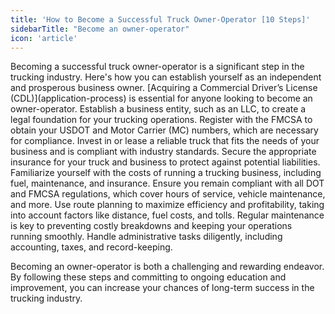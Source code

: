 ```yaml
---
title: 'How to Become a Successful Truck Owner-Operator [10 Steps]'
sidebarTitle: "Become an owner-operator"
icon: 'article'
---
```

<Snippet file="andrei.mdx" />
Becoming a successful truck owner-operator is a significant step in the trucking industry. Here's how you can establish yourself as an independent and prosperous business owner.

<Steps>
  <Step title="Get Your CDL">
    [Acquiring a Commercial Driver’s License (CDL)](application-process) is essential for anyone looking to become an owner-operator.
  </Step>

  <Step title="Form a Business">
    Establish a business entity, such as an LLC, to create a legal foundation for your trucking operations.
  </Step>

  <Step title="File for USDOT and MC Numbers">
    Register with the FMCSA to obtain your USDOT and Motor Carrier (MC) numbers, which are necessary for compliance.
  </Step>

  <Step title="Purchase or Lease a Truck">
    Invest in or lease a reliable truck that fits the needs of your business and is compliant with industry standards.
  </Step>

  <Step title="Obtain Insurance">
    Secure the appropriate insurance for your truck and business to protect against potential liabilities.
  </Step>

  <Step title="Understand Owner-Operator Expenses">
    Familiarize yourself with the costs of running a trucking business, including fuel, maintenance, and insurance.
  </Step>

  <Step title="Stay Compliant">
    Ensure you remain compliant with all DOT and FMCSA regulations, which cover hours of service, vehicle maintenance, and more.
  </Step>

  <Step title="Plan Your Routes">
    Use route planning to maximize efficiency and profitability, taking into account factors like distance, fuel costs, and tolls.
  </Step>

  <Step title="Maintain Your Equipment">
    Regular maintenance is key to preventing costly breakdowns and keeping your operations running smoothly.
  </Step>

  <Step title="Manage Your Business">
    Handle administrative tasks diligently, including accounting, taxes, and record-keeping.
  </Step>
</Steps>

Becoming an owner-operator is both a challenging and rewarding endeavor. By following these steps and committing to ongoing education and improvement, you can increase your chances of long-term success in the trucking industry.
